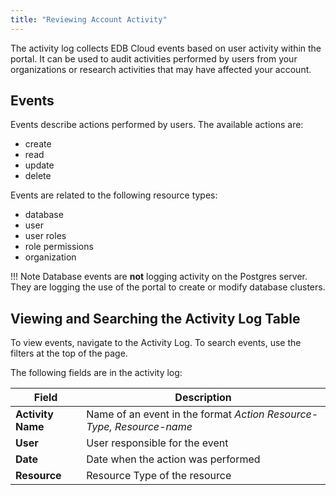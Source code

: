 ```yaml
---
title: "Reviewing Account Activity"
---
```

The activity log collects EDB Cloud events based on user activity within the portal. It can be used to audit activities performed by users from your organizations or research activities that may have affected your account.

## Events

Events describe actions performed by users. The available actions are:
* create
* read
* update
* delete

Events are related to the following resource types:
* database
* user
* user roles
* role permissions
* organization

!!! Note
    Database events are **not** logging activity on the Postgres server. They are logging the use of the portal to create or modify database clusters.

## Viewing and Searching the Activity Log Table

To view events, navigate to the Activity Log. To search events, use the filters at the top of the page.

The following fields are in the activity log:

| Field                | Description                                                                  |
| ---------------------| ---------------------------------------------------------------------------- |
| **Activity Name**    | Name of an event in the format _Action   Resource-Type, Resource-name_           |
| **User**             | User responsible for the event                                               |
| **Date**             | Date when the action was performed                                           |
| **Resource**         | Resource Type of the resource                                                |

